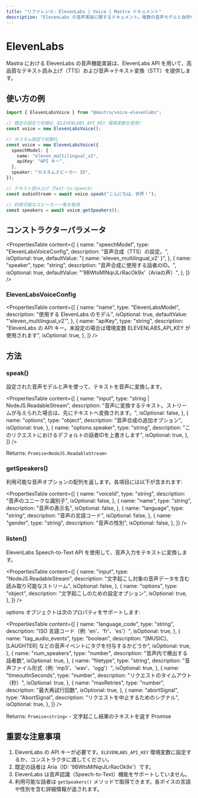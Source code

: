 ```yaml
---
title: "リファレンス: ElevenLabs | Voice | Mastra ドキュメント"
description: "ElevenLabs の音声実装に関するドキュメント。複数の音声モデルと自然な音声合成により、高品質なテキスト読み上げ機能を提供します。"
---
```


# ElevenLabs

Mastra における ElevenLabs の音声機能実装は、ElevenLabs API を用いて、高品質なテキスト読み上げ（TTS）および音声→テキスト変換（STT）を提供します。

## 使い方の例

```typescript
import { ElevenLabsVoice } from "@mastra/voice-elevenlabs";

// 既定の設定で初期化（ELEVENLABS_API_KEY 環境変数を使用）
const voice = new ElevenLabsVoice();

// カスタム設定で初期化
const voice = new ElevenLabsVoice({
  speechModel: {
    name: "eleven_multilingual_v2",
    apiKey: "API キー",
  },
  speaker: "カスタムスピーカー ID",
});

// テキスト読み上げ（Text-to-Speech）
const audioStream = await voice.speak("こんにちは、世界！");

// 利用可能なスピーカー一覧を取得
const speakers = await voice.getSpeakers();
```


## コンストラクターパラメータ

<PropertiesTable
  content={[
    {
      name: "speechModel",
      type: "ElevenLabsVoiceConfig",
      description: "音声合成（TTS）の設定。",
      isOptional: true,
      defaultValue: "{ name: 'eleven_multilingual_v2' }",
    },
    {
      name: "speaker",
      type: "string",
      description: "音声合成に使用する話者のID。",
      isOptional: true,
      defaultValue: "'9BWtsMINqrJLrRacOk9x'（Ariaの声）",
    },
  ]}
/>

### ElevenLabsVoiceConfig

<PropertiesTable
  content={[
    {
      name: "name",
      type: "ElevenLabsModel",
      description: "使用する ElevenLabs のモデル",
      isOptional: true,
      defaultValue: "'eleven_multilingual_v2'",
    },
    {
      name: "apiKey",
      type: "string",
      description:
        "ElevenLabs の API キー。未設定の場合は環境変数 ELEVENLABS_API_KEY が使用されます",
      isOptional: true,
    },
  ]}
/>

## 方法

### speak()

設定された音声モデルと声を使って、テキストを音声に変換します。

<PropertiesTable
  content={[
    {
      name: "input",
      type: "string | NodeJS.ReadableStream",
      description:
        "音声に変換するテキスト。ストリームが与えられた場合は、先にテキストへ変換されます。",
      isOptional: false,
    },
    {
      name: "options",
      type: "object",
      description: "音声合成の追加オプション",
      isOptional: true,
    },
    {
      name: "options.speaker",
      type: "string",
      description: "このリクエストにおけるデフォルトの話者IDを上書きします",
      isOptional: true,
    },
  ]}
/>

Returns: `Promise<NodeJS.ReadableStream>`

### getSpeakers()

利用可能な音声オプションの配列を返します。各項目には以下が含まれます:

<PropertiesTable
  content={[
    {
      name: "voiceId",
      type: "string",
      description: "音声のユニークな識別子",
      isOptional: false,
    },
    {
      name: "name",
      type: "string",
      description: "音声の表示名",
      isOptional: false,
    },
    {
      name: "language",
      type: "string",
      description: "音声の言語コード",
      isOptional: false,
    },
    {
      name: "gender",
      type: "string",
      description: "音声の性別",
      isOptional: false,
    },
  ]}
/>

### listen()

ElevenLabs Speech-to-Text API を使用して、音声入力をテキストに変換します。

<PropertiesTable
  content={[
    {
      name: "input",
      type: "NodeJS.ReadableStream",
      description: "文字起こし対象の音声データを含む読み取り可能なストリーム",
      isOptional: false,
    },
    {
      name: "options",
      type: "object",
      description: "文字起こしのための設定オプション",
      isOptional: true,
    },
  ]}
/>

options オブジェクトは次のプロパティをサポートします:

<PropertiesTable
  content={[
    {
      name: "language_code",
      type: "string",
      description: "ISO 言語コード（例: 'en'、'fr'、'es'）",
      isOptional: true,
    },
    {
      name: "tag_audio_events",
      type: "boolean",
      description: "[MUSIC]、[LAUGHTER] などの音声イベントにタグを付与するかどうか",
      isOptional: true,
    },
    {
      name: "num_speakers",
      type: "number",
      description: "音声内で検出する話者数",
      isOptional: true,
    },
    {
      name: "filetype",
      type: "string",
      description: "音声ファイル形式（例: 'mp3'、'wav'、'ogg'）",
      isOptional: true,
    },
    {
      name: "timeoutInSeconds",
      type: "number",
      description: "リクエストのタイムアウト（秒）",
      isOptional: true,
    },
    {
      name: "maxRetries",
      type: "number",
      description: "最大再試行回数",
      isOptional: true,
    },
    {
      name: "abortSignal",
      type: "AbortSignal",
      description: "リクエストを中止するためのシグナル",
      isOptional: true,
    },
  ]}
/>

Returns: `Promise<string>` - 文字起こし結果のテキストを返す Promise

## 重要な注意事項

1. ElevenLabs の API キーが必要です。`ELEVENLABS_API_KEY` 環境変数に設定するか、コンストラクタに渡してください。
2. 既定の話者は Aria（ID: '9BWtsMINqrJLrRacOk9x'）です。
3. ElevenLabs は音声認識（Speech-to-Text）機能をサポートしていません。
4. 利用可能な話者は `getSpeakers()` メソッドで取得できます。各ボイスの言語や性別を含む詳細情報が返されます。